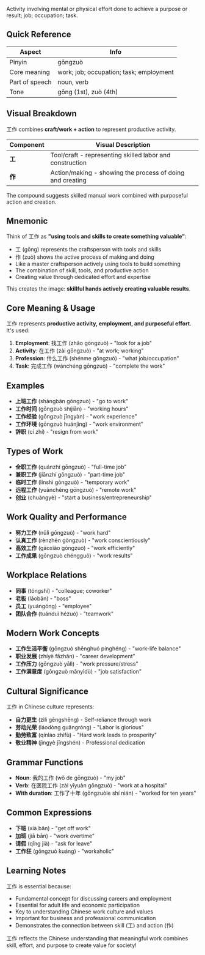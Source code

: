 Activity involving mental or physical effort done to achieve a purpose or result; job; occupation; task.

## Quick Reference

| Aspect         | Info                                      |
| -------------- | ----------------------------------------- |
| Pinyin         | gōngzuò                                   |
| Core meaning   | work; job; occupation; task; employment   |
| Part of speech | noun, verb                                |
| Tone           | gōng (1st), zuò (4th)                     |

## Visual Breakdown

工作 combines **craft/work + action** to represent productive activity.

| Component | Visual Description                                        |
| --------- | --------------------------------------------------------- |
| **工**    | Tool/craft - representing skilled labor and construction |
| **作**    | Action/making - showing the process of doing and creating |

The compound suggests skilled manual work combined with purposeful action and creation.

## Mnemonic

Think of 工作 as **"using tools and skills to create something valuable"**:

- 工 (gōng) represents the craftsperson with tools and skills
- 作 (zuò) shows the active process of making and doing
- Like a master craftsperson actively using tools to build something
- The combination of skill, tools, and productive action
- Creating value through dedicated effort and expertise

This creates the image: **skillful hands actively creating valuable results**.

## Core Meaning & Usage

工作 represents **productive activity, employment, and purposeful effort**. It's used:

1. **Employment**: 找工作 (zhǎo gōngzuò) - "look for a job"
2. **Activity**: 在工作 (zài gōngzuò) - "at work; working"
3. **Profession**: 什么工作 (shénme gōngzuò) - "what job/occupation"
4. **Task**: 完成工作 (wánchéng gōngzuò) - "complete the work"

## Examples

- **上班工作** (shàngbān gōngzuò) - "go to work"
- **工作时间** (gōngzuò shíjiān) - "working hours"
- **工作经验** (gōngzuò jīngyàn) - "work experience"
- **工作环境** (gōngzuò huánjìng) - "work environment"
- **辞职** (cí zhí) - "resign from work"

## Types of Work

- **全职工作** (quánzhí gōngzuò) - "full-time job"
- **兼职工作** (jiānzhí gōngzuò) - "part-time job"
- **临时工作** (línshí gōngzuò) - "temporary work"
- **远程工作** (yuǎnchéng gōngzuò) - "remote work"
- **创业** (chuàngyè) - "start a business/entrepreneurship"

## Work Quality and Performance

- **努力工作** (nǔlì gōngzuò) - "work hard"
- **认真工作** (rènzhēn gōngzuò) - "work conscientiously"
- **高效工作** (gāoxiào gōngzuò) - "work efficiently"
- **工作成果** (gōngzuò chéngguǒ) - "work results"

## Workplace Relations

- **同事** (tóngshì) - "colleague; coworker"
- **老板** (lǎobǎn) - "boss"
- **员工** (yuángōng) - "employee"
- **团队合作** (tuánduì hézuò) - "teamwork"

## Modern Work Concepts

- **工作生活平衡** (gōngzuò shēnghuó pínghéng) - "work-life balance"
- **职业发展** (zhíyè fāzhǎn) - "career development"
- **工作压力** (gōngzuò yālì) - "work pressure/stress"
- **工作满意度** (gōngzuò mǎnyìdù) - "job satisfaction"

## Cultural Significance

工作 in Chinese culture represents:

- **自力更生** (zìlì gēngshēng) - Self-reliance through work
- **劳动光荣** (láodòng guāngróng) - "Labor is glorious"
- **勤劳致富** (qínláo zhìfù) - "Hard work leads to prosperity"
- **敬业精神** (jìngyè jīngshén) - Professional dedication

## Grammar Functions

- **Noun**: 我的工作 (wǒ de gōngzuò) - "my job"
- **Verb**: 在医院工作 (zài yīyuàn gōngzuò) - "work at a hospital"
- **With duration**: 工作了十年 (gōngzuòle shí nián) - "worked for ten years"

## Common Expressions

- **下班** (xià bān) - "get off work"
- **加班** (jiā bān) - "work overtime"
- **请假** (qǐng jià) - "ask for leave"
- **工作狂** (gōngzuò kuáng) - "workaholic"

## Learning Notes

工作 is essential because:

- Fundamental concept for discussing careers and employment
- Essential for adult life and economic participation
- Key to understanding Chinese work culture and values
- Important for business and professional communication
- Demonstrates the connection between skill (工) and action (作)

工作 reflects the Chinese understanding that meaningful work combines skill, effort, and purpose to create value for society!
